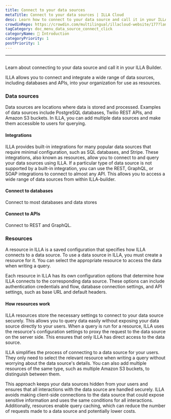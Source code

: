 ```yaml
---
title: Connect to your data sources
metaTitle: Connect to your data sources | ILLA Cloud 
desc: Learn how to connect to your data source and call it in your ILLA Builder to access and manipulate data in your applications.
crowdinRepo: https://crowdin.com/multilingual/illacloud-website/177?languages=en&filter=basic&value=0
tagCategory: doc_menu_data_source_connect_click
categoryName: 👋 Introduction
categoryPriority: 1
postPriority: 1
---
```

---

## <h2 hidden>Connect to your data sources （Action)</h2>

Learn about connecting to your data source and call it in your ILLA Builder.

ILLA allows you to connect and integrate a wide range of data sources, including databases and APIs, into your organization for use as resources.

### Data sources

Data sources are locations where data is stored and processed. Examples of data sources include PostgreSQL databases, Twilio REST APIs, and Amazon S3 buckets. In ILLA, you can add multiple data sources and make them accessible to users for querying.

#### Integrations

ILLA provides built-in integrations for many popular data sources that require minimal configuration, such as SQL databases, and Stripe. These integrations, also known as resources, allow you to connect to and query your data sources using ILLA. If a particular type of data source is not supported by a built-in integration, you can use the REST, GraphQL, or SOAP integrations to connect to almost any API. This allows you to access a wide range of data sources from within ILLA-builder.

#### Connect to databases

Connect to most databases and data stores

#### Connect to APIs

Connect to REST and GraphQL.

### Resources

A resource in ILLA is a saved configuration that specifies how ILLA connects to a data source. To use a data source in ILLA, you must create a resource for it. You can select the appropriate resource to access the data when writing a query.

Each resource in ILLA has its own configuration options that determine how ILLA connects to the corresponding data source. These options can include authentication credentials and flow, database connection settings, and API settings, such as base URL and default headers.

#### How resources work

ILLA resources store the necessary settings to connect to your data source securely. This allows you to query data easily without exposing your data source directly to your users. When a query is run for a resource, ILLA uses the resource's configuration settings to proxy the request to the data source on the server side. This ensures that only ILLA has direct access to the data source.

ILLA simplifies the process of connecting to a data source for your users. They only need to select the relevant resource when writing a query without worrying about the data source's details. You can also add multiple resources of the same type, such as multiple Amazon S3 buckets, to distinguish between them.

This approach keeps your data sources hidden from your users and ensures that all interactions with the data source are handled securely. ILLA avoids making client-side connections to the data source that could expose sensitive information and uses the same conditions for all interactions. Additionally, resources enable query caching, which can reduce the number of requests made to a data source and potentially lower costs.
